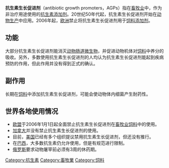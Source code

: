 {{unreferenced|time=2018-07-14T23:30:15+00:00}}
'''抗生素生长促进剂'''（antibiotic growth promoters，AGPs）指在[[畜牧业|畜牧业]]中，作为非治疗用途使用的[[抗生素|抗生素]][[添加剂|添加剂]]。20世纪50年代起，抗生素生长促进剂开始在[[动物生产|动物生产]]中应用。2006年起，[[欧洲|欧洲]]禁止将抗生素生长促进剂用于[[饲料添加剂|饲料添加剂]]。

==功能==
大部分抗生素生长促进剂能消灭[[动物|动物]][[肠道|肠道]][[微生物|微生物]]，并促进动物机体对[[饲料|饲料]]中养分的吸收。另外，多数使用抗生素生长促进剂的人均认为抗生素生长促进剂能起到疾病预防的作用，但此作用并没有得到正式的确认。

==副作用==
长期在[[饲料|饲料]]中添加抗生素生长促进剂，可能会使动物体内细菌产生耐药性。

==世界各地使用情况==
*[[欧盟|欧盟]]于2006年1月1日起全面禁止抗生素生长促进剂在[[畜牧业|畜牧业]][[饲料|饲料]]中的使用。
*[[加拿大|加拿大]]并没有禁止抗生素生长促进剂的使用。
*目前，[[美国|美国]]已经有多个组织提议禁用抗生素生长促进剂，但还没有推行。
*在[[巴西|巴西]]，大多数抗生素仍允许使用，但是有规范进行限制。
*[[俄罗斯|俄罗斯]]要求动物屠宰前必须有3周的休药期。

[[Category:抗生素|Category:抗生素]]
[[Category:畜牧業|Category:畜牧業]]
[[Category:饲料|Category:饲料]]